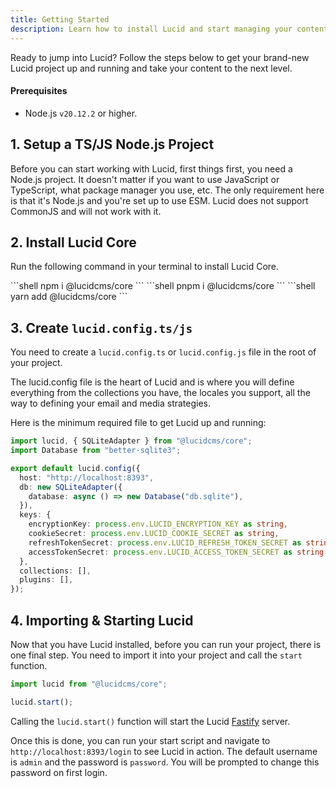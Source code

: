 ```yaml
---
title: Getting Started
description: Learn how to install Lucid and start managing your content.
---
```



Ready to jump into Lucid? Follow the steps below to get your brand-new Lucid project up and running and take your content to the next level.

#### Prerequisites

- Node.js `v20.12.2` or higher.

## 1. Setup a TS/JS Node.js Project

Before you can start working with Lucid, first things first, you need a Node.js project. It doesn't matter if you want to use JavaScript or TypeScript, what package manager you use, etc. The only requirement here is that it's Node.js and you're set up to use ESM. Lucid does not support CommonJS and will not work with it.
## 2. Install Lucid Core

Run the following command in your terminal to install Lucid Core.

<PackageManagerTabs>
    <Fragment slot="npm">
        ```shell 
        npm i @lucidcms/core
        ```
    </Fragment>
    <Fragment slot="pnpm">
        ```shell 
        pnpm i @lucidcms/core 
        ```
    </Fragment>
    <Fragment slot="yarn">
        ```shell 
        yarn add @lucidcms/core 
        ```
    </Fragment>
</PackageManagerTabs>

## 3. Create `lucid.config.ts/js`

You need to create a `lucid.config.ts` or `lucid.config.js` file in the root of your project.

The lucid.config file is the heart of Lucid and is where you will define everything from the collections you have, the locales you support, all the way to defining your email and media strategies.

Here is the minimum required file to get Lucid up and running:

```ts title="lucid.config.ts"
import lucid, { SQLiteAdapter } from "@lucidcms/core";
import Database from "better-sqlite3";

export default lucid.config({
  host: "http://localhost:8393",
  db: new SQLiteAdapter({
    database: async () => new Database("db.sqlite"),
  }),
  keys: {
    encryptionKey: process.env.LUCID_ENCRYPTION_KEY as string,
    cookieSecret: process.env.LUCID_COOKIE_SECRET as string,
    refreshTokenSecret: process.env.LUCID_REFRESH_TOKEN_SECRET as string,
    accessTokenSecret: process.env.LUCID_ACCESS_TOKEN_SECRET as string,
  },
  collections: [],
  plugins: [],
});
```

## 4. Importing & Starting Lucid

Now that you have Lucid installed, before you can run your project, there is one final step. You need to import it into your project and call the `start` function.

```ts title="index.ts"
import lucid from "@lucidcms/core";

lucid.start();
```

Calling the `lucid.start()` function will start the Lucid [Fastify](https://fastify.dev/) server.

Once this is done, you can run your start script and navigate to `http://localhost:8393/login` to see Lucid in action. The default username is `admin` and the password is `password`. You will be prompted to change this password on first login.
